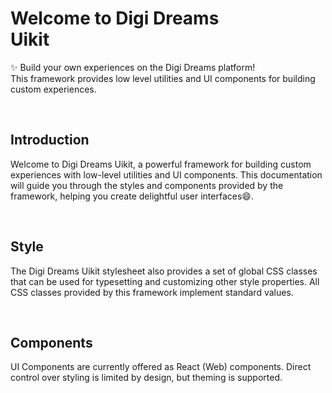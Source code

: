 
<link href="https://api.fontshare.com/v2/css?f[]=satoshi@900,700,500,300,400&display=swap" rel="stylesheet"></link>
<Meta title="Introduction/Welcome" />

<InPage>


#  Welcome to <a>Digi Dreams</a><br/> Uikit


✨ Build your own experiences on the Digi Dreams platform!<br/>
This framework provides low level utilities and UI components for building custom experiences.

<br/>

## Introduction
Welcome to Digi Dreams Uikit, a powerful framework for building custom experiences with low-level utilities and UI components. 
This documentation will guide you through the styles and components provided by the framework, helping you create delightful user interfaces😄.



<br/>

## Style

The Digi Dreams Uikit stylesheet also provides a set of global CSS classes that can be used for typesetting and customizing other style properties. 
All CSS classes provided by this framework implement standard values.

<br/>

## Components

UI Components are currently offered as React (Web) components. Direct control over styling is limited by design, but theming is supported.

<br/>
</InPage>